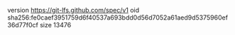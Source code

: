 version https://git-lfs.github.com/spec/v1
oid sha256:fe0caef3951759d6f40537a693bdd0d56d7052a61aed9d5375960ef36d77f0cf
size 13476
